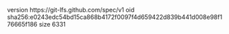 version https://git-lfs.github.com/spec/v1
oid sha256:e0243edc54bd15ca868b4172f0097f4d659422d839b441d008e98f176665f186
size 6331
